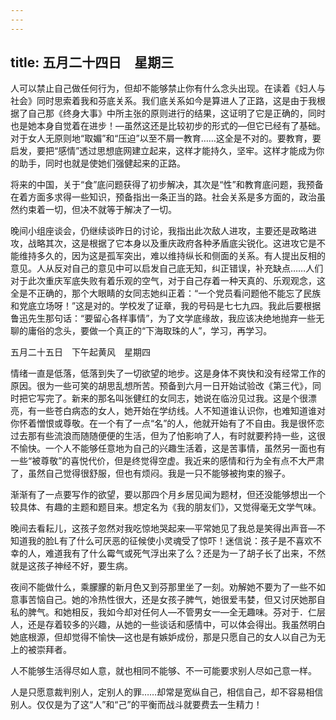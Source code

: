 ```yaml
---
---
---
```

title: 五月二十四日　星期三
---




人可以禁止自己做任何行为，但却不能够禁止你有什么念头出现。在读着《妇人与社会》同时思索着我和芬底关系。我们底关系如今是算进人了正路，这是由于我根据了自己那《终身大事》中所主张的原则进行的结果，这证明了它是正确的，同时也是她本身自觉着在进步！―虽然这还是比较初步的形式的―但它已经有了基础。对于女人无原则地“取媚”和“压迫”以至不屑一教育……这全是不对的。要教育，要启发，要把“感情”透过思想底网建立起来，这样才能持久，坚牢。这样才能成为你的助手，同时也就是使她们强健起来的正路。

将来的中国，关于“食”底问题获得了初步解决，其次是“性”和教育底问题，我预备在着方面多求得一些知识，预备指出一条正当的路。社会关系是多方面的，政治虽然约束着一切，但决不就等于解决了一切。

晚间小组座谈会，仍继续谈昨日的讨论，我指出此次敌人进攻，主要还是政略进攻，战略其次，这是根据了它本身以及重庆政府各种矛盾底尖锐化。这进攻它是不能维持多久的，因为这是孤军突出，难以维持纵长和侧面的关系。有人提出反相的意见。人从反对自己的意见中可以启发自己底无知，纠正错误，补充缺点……人们对于此次重庆军底失败有着乐观的空气，对于自己存着一种天真的、乐观观念，这全是不正确的，那个大眼睛的女同志她纠正着：“一个党员看问题他不能忘了民族和党底立场呀！”这是对的。学校发了证章，我的号码是七七九四。我此后要根据鲁迅先生那句话：“要留心各样事情”，为了文学底缘故，我应该决绝地抛弃一些无聊的庸俗的念头，要做一个真正的“下海取珠的人”，学习，再学习。





五月二十五日　下午起黄风　星期四


情绪一直是低落，低落到失了一切欲望的地步。这是身体不爽快和没有经常工作的原因。很为一些可笑的胡思乱想所苦。预备到六月一日开始试验改《第三代》，同时把它写完了。新来的那名叫张健红的女同志，她说在临汾见过我。这是个很漂亮，有一些苍白病态的女人，她开始在学纺线。人不知道谁认识你，也难知道谁对你怀着憎恨或尊敬。在一个有了一点“名”的人，他就开始有了不自由。我是很怀恋过去那有些流浪而随随便便的生活，但为了怕影响了人，有时就要矜持一些，这很不愉快。一个人不能够任意地为自己的兴趣生活着，这是苦事情，虽然另一面也有一些“被尊敬”的喜悦代价，但是终觉得空虚。我近来的感情和行为全有点不大严肃了，虽然自己觉得很舒服，但也有烦闷。我是一只不能够被拘束的猴子。

渐渐有了一点要写作的欲望，要以那四个月乡居见闻为题材，但还没能够想出一个较具体、有趣的主题和题目来。想定名为《我的朋友们》，又觉得毫无文学气味。

晚间去看耘儿，这孩子忽然对我吃惊地哭起来―平常她见了我总是笑得出声音―不知道我的脸L有了什么可厌恶的征候使小灵魂受了惊吓！迷信说：孩子是不喜欢不幸的人，难道我有了什么霉气或死气浮出来了么？还是为一了胡子长了出来，不然就是这孩子神经不好，要生病。

夜间不能做什么，乘朦朦的新月色又到芬那里坐了一刻。劝解她不要为了一些不如意事苦恼自己。她的冷热性很大，还是女孩子脾气，她很爱韦婪，但又讨厌她那自私的脾气。和她相反，我如今却对任何人―不管男女一―全无趣味。芬对于．仁层人，还是存着较多的兴趣，从她的一些谈话和感情中，可以体会得出。我虽然明白她底根源，但却觉得不愉快―这也是有嫉妒成份，那是只愿自己的女人以自己为无上的被崇拜者。

人不能够生活得尽如人意，就也相同不能够、不一可能要求别人尽如己意一样。

人是只愿意裁判别人，定别人的罪……却常是宽纵自己，相信自己，却不容易相信别人。仅仅是为了这“人”和“己”的平衡而战斗就要费去一生精力！